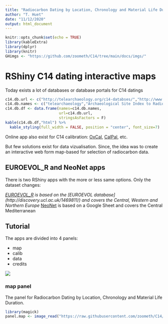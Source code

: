 ```yaml
---
title: "Radiocarbon Dating by Location, Chronology and Material Life Duration"
author: "T. Huet"
date: "11/12/2020"
output: html_document
---
```


```r
knitr::opts_chunk$set(echo = TRUE)
library(kableExtra)
library(dplyr)
library(knitr)
GHimgs <- "https://github.com/zoometh/C14/tree/main/docs/imgs/"
```

# RShiny C14 dating interactive maps

Today exists a lot of databases or database portals for C14 datings

```r
c14.db.url <- c("http://telearchaeology.org/c14-databses/","http://www.britarch.ac.uk/info/c14.html","http://www.archeometrie.mom.fr/banadora/","http://discovery.ucl.ac.uk/1469811")
c14.db.names <- c("telearchaeology","Archaeological Site Index to Radiocarbon Dates from Great Britain and Ireland","BANADORA","EUROEVOL")
c14.db.df <- data.frame(names=c14.db.names,
                        url=c14.db.url,
                        stringsAsFactors = F)
kable(c14.db.df,"html") %>%
  kable_styling(full_width = FALSE, position = "center", font_size=7)
```

Online app also exist for C14 calibration: [OxCal](https://c14.arch.ox.ac.uk/oxcal/), [CalPal](http://www.calpal-online.de/), etc.

But few solutions exist for data vizualisation. Since, the idea was to create an interactive web form map-based for selection of radiocarbon data.

## EUROEVOL_R and NeoNet apps

There is two RShiny apps with the more or less same options. Only the dataset changes:

*[EUROEVOL_R](https://archaepigraph.shinyapps.io/EUROEVOL_R/) is based on the [EUROEVOL database] (http://discovery.ucl.ac.uk/1469811/) and covers the Central, Western and Northern Europe
*[NeoNet](https://neolithic.shinyapps.io/NeoNet/) is based on a Google Sheet and covers the Central Mediterranean


## Tutorial

The apps are divided into 4 panels:

* map
* calib
* data
* credits

![](https://raw.githubusercontent.com/zoometh/C14/main/docs/imgs/panels.png)


### **map** panel

The panel for Radiocarbon Dating by Location, Chronology and Material Life Duration.

```r
library(magick)
panel.map <- image_read("https://raw.githubusercontent.com/zoometh/C14/main/docs/imgs/panels_map.png")

```
